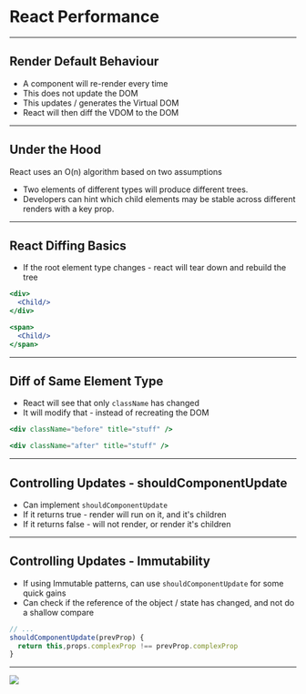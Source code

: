


# React Performance

---

## Render Default Behaviour 

* A component will re-render every time
* This does not update the DOM  
* This updates / generates the Virtual DOM
* React will then diff the VDOM to the DOM 

---

## Under the Hood 

React uses an O(n) algorithm based on two assumptions

* Two elements of different types will produce different trees.
* Developers can hint which child elements may be stable across different renders with a key prop.

---

## React Diffing Basics 

* If the root element type changes - react will tear down and rebuild the tree

```jsx
<div>
  <Child/>
</div>

<span>
  <Child/>
</span>
```

---

## Diff of Same Element Type

* React will see that only `className` has changed
* It will modify that - instead of recreating the DOM

```jsx
<div className="before" title="stuff" />

<div className="after" title="stuff" />
```

---

## Controlling Updates - shouldComponentUpdate

* Can implement `shouldComponentUpdate`
* If it returns true - render will run on it, and it's children
* If it returns false - will not render, or render it's children

---

## Controlling Updates - Immutability

* If using Immutable patterns, can use `shouldComponentUpdate` for some quick gains
* Can check if the reference of the object / state has changed, and not do a shallow compare


```jsx
// ...
shouldComponentUpdate(prevProp) {
  return this,props.complexProp !== prevProp.complexProp
}

```

---

<Image src="https://reactjs.org/static/should-component-update-5ee1bdf4779af06072a17b7a0654f6db-9a3ff.png" size="contain"/>